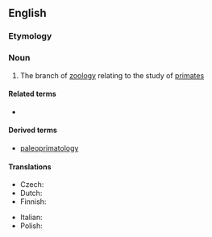 ==English==

===Etymology===
{{suffix|en|primate|ology}}

===Noun===
{{wikipedia}}
{{en-noun|-}}

# {{lb|en|zoology}} The branch of [[zoology]] relating to the study of [[primate]]s

====Related terms====
* {{l|en|primatologist}}

====Derived terms====
* [[paleoprimatology]]

====Translations====
{{trans-top|branch of zoology}}
* Czech: {{t|cs|primatologie|f}}
* Dutch: {{t|nl|primatologie|f}}
* Finnish: {{t|fi|primatologia}}
{{trans-mid}}
* Italian: {{t+|it|primatologia|f}}
* Polish: {{t+|pl|prymatologia|f}}
{{trans-bottom}}